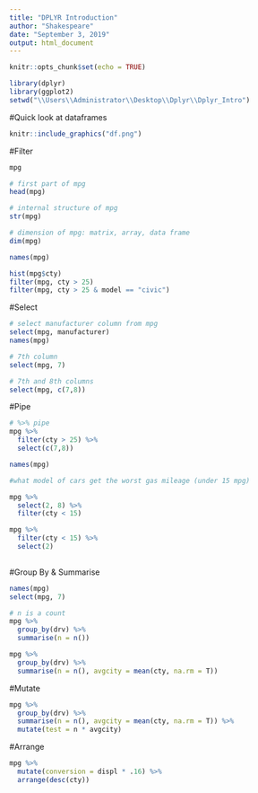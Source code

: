 ```yaml
---
title: "DPLYR Introduction"
author: "Shakespeare"
date: "September 3, 2019"
output: html_document
---
```


```r
knitr::opts_chunk$set(echo = TRUE)
```


```r
library(dplyr)
library(ggplot2)
setwd("\\Users\\Administrator\\Desktop\\Dplyr\\Dplyr_Intro")
```


#Quick look at dataframes

```r
knitr::include_graphics("df.png")
```


#Filter

```r
mpg

# first part of mpg
head(mpg)

# internal structure of mpg
str(mpg)

# dimension of mpg: matrix, array, data frame
dim(mpg)

names(mpg)
```

```r
hist(mpg$cty)
filter(mpg, cty > 25)
filter(mpg, cty > 25 & model == "civic")
```
#Select

```r
# select manufacturer column from mpg
select(mpg, manufacturer)
names(mpg)

# 7th column
select(mpg, 7)

# 7th and 8th columns
select(mpg, c(7,8))

```

#Pipe
```r
# %>% pipe
mpg %>%
  filter(cty > 25) %>%
  select(c(7,8))

names(mpg)

#what model of cars get the worst gas mileage (under 15 mpg)

mpg %>%
  select(2, 8) %>%
  filter(cty < 15)

mpg %>%
  filter(cty < 15) %>%
  select(2)
  
```

#Group By & Summarise
```r
names(mpg)
select(mpg, 7)

# n is a count
mpg %>%
  group_by(drv) %>%
  summarise(n = n())

mpg %>% 
  group_by(drv) %>%
  summarise(n = n(), avgcity = mean(cty, na.rm = T))
```

#Mutate
```r
mpg %>% 
  group_by(drv) %>%
  summarise(n = n(), avgcity = mean(cty, na.rm = T)) %>%
  mutate(test = n * avgcity)
````
#Arrange
```r

mpg %>% 
  mutate(conversion = displ * .16) %>%
  arrange(desc(cty))

````